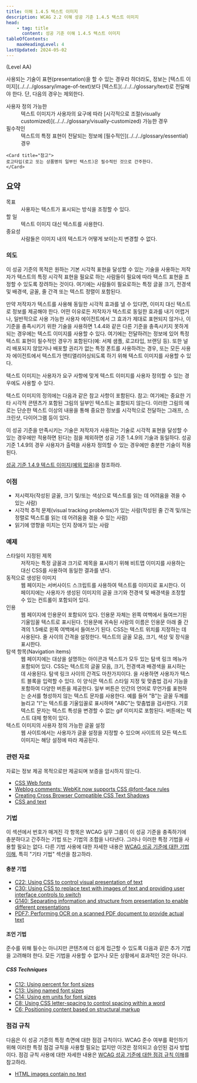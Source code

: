```yaml
---
title: 이해 1.4.5 텍스트 이미지
description: WCAG 2.2 이해 성공 기준 1.4.5 텍스트 이미지
head:
    - tag: title
      content: 성공 기준 이해 1.4.5 텍스트 이미지
tableOfContents:
    maxHeadingLevel: 4
lastUpdated: 2024-05-02
---
```



(Level AA)

<Card title="성공 기준(SC)">
사용되는 기술이 표현(<span lang="en">presentation</span>)을 할 수 있는 경우라 하더라도, 정보는 [텍스트 이미지](../../../glossary/image-of-text)보다 [텍스트](../../../glossary/text)로 전달해야 한다. 단, 다음의 경우는 제외한다.

<dl>
    <dt>사용자 정의 가능한</dt>
    <dd>
        텍스트 이미지가 사용자의 요구에 따라 [시각적으로 조절(visually customized)](../../../glossary/visually-customized) 가능한 경우
    </dd>
    <dt>필수적인</dt>
    <dd>
        텍스트의 특정 표현이 전달되는 정보에 [필수적인](../../../glossary/essential) 경우
    </dd>
</dl>

    <Card title="참고">
    로고타입(로고 또는 상품명의 일부인 텍스트)은 필수적인 것으로 간주한다.
    </Card>
</Card>

## 요약

<dl>
<dt>목표</dt>
<dd>사용자는 텍스트가 표시되는 방식을 조정할 수 있다.</dd>
<dt>할 일</dt>
<dd>텍스트 이미지 대신 텍스트를 사용한다.</dd>
<dt>중요성</dt>
<dd>사람들은 이미지 내의 텍스트가 어떻게 보이는지 변경할 수 없다.</dd>
</dl>

### 의도

이 성공 기준의 목적은 원하는 기본 시각적 표현을 달성할 수 있는 기술을 사용하는 저작자가 텍스트의 특정 시각적 표현을 필요로 하는 사람들이 필요에 따라 텍스트 표현을 조정할 수 있도록 장려하는 것이다. 여기에는 사람들이 필요로하는 특정 글꼴 크기, 전경색 및 배경색, 글꼴, 줄 간격 또는 텍스트 정렬이 포함된다.

만약 저작자가 텍스트를 사용해 동일한 시각적 효과를 낼 수 있다면, 이미지 대신 텍스트로 정보를 제공해야 한다. 어떤 이유로든 저작자가 텍스트로 동일한 효과를 내기 어렵거나, 일반적으로 사용 가능한 사용자 에이전트에서 그 효과가 제대로 표현되지 않거나, 이 기준을 충족시키기 위한 기술을 사용하면 1.4.4와 같은 다른 기준을 충족시키지 못하게 되는 경우에는 텍스트 이미지를 사용할 수 있다. 여기에는 전달하려는 정보에 있어 특정 텍스트 표현이 필수적인 경우가 포함된다(예: 서체 샘플, 로고타입, 브랜딩 등). 또한 널리 배포되지 않았거나 배포할 권리가 없는 특정 폰트를 사용하려는 경우, 또는 모든 사용자 에이전트에서 텍스트가 앤티앨리어싱되도록 하기 위해 텍스트 이미지를 사용할 수 있다.

텍스트 이미지는 사용자가 요구 사항에 맞게 텍스트 이미지를 사용자 정의할 수 있는 경우에도 사용할 수 있다.

텍스트 이미지의 정의에는 다음과 같은 참고 사항이 포함된다. 참고: 여기에는 중요한 기타 시각적 콘텐츠가 포함된 그림의 일부인 텍스트는 포함되지 않는다. 이러한 그림의 예로는 단순한 텍스트 이상의 내용을 통해 중요한 정보를 시각적으로 전달하는 그래프, 스크린샷, 다이어그램 등이 있다.

이 성공 기준을 만족시키는 기술은 저작자가 사용하는 기술로 시각적 표현을 달성할 수 있는 경우에만 적용하면 된다는 점을 제외하면 성공 기준 1.4.9의 기술과 동일하다. 성공 기준 1.4.9의 경우 사용자가 출력을 사용자 정의할 수 있는 경우에만 충분한 기술이 적용된다.

[성공 기준 1.4.9 텍스트 이미지(예외 없음)](../images-of-text-no-exception)을 참조하라.

### 이점

*   저시력자(작성된 글꼴, 크기 및/또는 색상으로 텍스트를 읽는 데 어려움을 겪을 수 있는 사람)
*   시각적 추적 문제(visual tracking problems)가 있는 사람(작성된 줄 간격 및/또는 정렬로 텍스트를 읽는 데 어려움을 겪을 수 있는 사람)
*   읽기에 영향을 미치는 인지 장애가 있는 사람

### 예제

<dl>
    <dt>스타일이 지정된 제목</dt>
    <dd>저작자는 특정 글꼴과 크기로 제목을 표시하기 위해 비트맵 이미지를 사용하는 대신 CSS를 사용하여 동일한 결과를 낸다.</dd>
    <dt>동적으로 생성된 이미지</dt>
    <dd>웹 페이지는 서버사이드 스크립트를 사용하여 텍스트를 이미지로 표시한다. 이 페이지에는 사용자가 생성된 이미지의 글꼴 크기와 전경색 및 배경색을 조정할 수 있는 컨트롤이 포함되어 있다.</dd>
    <dt>인용</dt>
    <dd>
        웹 페이지에 인용문이 포함되어 있다. 인용문 자체는 왼쪽 여백에서 들여쓰기된 기울임꼴 텍스트로 표시된다. 인용문에 귀속된 사람의 이름은 인용문 아래 줄 간격의 1.5배로 왼쪽 여백에서 들여쓰기 된다. CSS는 텍스트 위치를 지정하는 데 사용된다. 줄 사이의 간격을 설정한다. 텍스트의 글꼴 모음, 크기, 색상 및 장식을 표시한다.
    </dd>
    <dt>탐색 항목(Navigation items)</dt>
    <dd>
        웹 페이지에는 대상을 설명하는 아이콘과 텍스트가 모두 있는 탐색 링크 메뉴가 포함되어 있다. CSS는 텍스트의 글꼴 모음, 크기, 전경색과 배경색을 표시하는 데 사용된다. 탐색 링크 사이의 간격도 마찬가지이다.
        을 사용하면 사용자가 텍스트 블록을 입력할 수 있다. 이 양식은 텍스트 스타일 지정 및 맞춤법 검사 기능을 포함하여 다양한 버튼을 제공한다. 일부 버튼은 인간의 언어로 무언가를 표현하는 순서를 형성하지 않는 텍스트 문자를 사용한다. 예를 들어 "B"는 글꼴 두께를 늘리고 "I"는 텍스트를 기울임꼴로 표시하며 "ABC"는 맞춤법을 검사한다. 기호 텍스트 문자는 텍스트 특성을 변경할 수 없는 gif 이미지로 포함된다. 버튼에는 텍스트 대체 항목이 있다.
    </dd>
    <dt>텍스트 이미지의 사용자 정의 가능한 글꼴 설정</dt>
    <dd>웹 사이트에서는 사용자가 글꼴 설정을 지정할 수 있으며 사이트의 모든 텍스트 이미지는 해당 설정에 따라 제공된다.</dd>
</dl>

### 관련 자료

자료는 정보 제공 목적으로만 제공되며 보증을 암시하지 않는다.

*   [CSS Web fonts](http://alistapart.com/article/cssatten)
*   [Weblog comments: WebKit now supports CSS @font-face rules](http://clagnut.com/blog/2042/)
*   [Creating Cross Browser Compatible CSS Text Shadows](http://www.workingwith.me.uk/articles/css/cross-browser-drop-shadows)
*   [CSS and text](http://www.yourhtmlsource.com/stylesheets/csstext.html)

### 기법

이 섹션에서 번호가 매겨진 각 항목은 WCAG 실무 그룹이 이 성공 기준을 충족하기에 충분하다고 간주하는 기법 또는 기법의 조합을 나타낸다. 그러나 이러한 특정 기법을 사용할 필요는 없다. 다른 기법 사용에 대한 자세한 내용은 [WCAG 성공 기준에 대한 기법 이해](../understanding-techniques), 특히 "기타 기법" 섹션을 참고하라.

#### 충분 기법

*   [C22: Using CSS to control visual presentation of text](https://www.w3.org/WAI/WCAG22/Techniques/css/C22)
*   [C30: Using CSS to replace text with images of text and providing user interface controls to switch](https://www.w3.org/WAI/WCAG22/Techniques/css/C30)
*   [G140: Separating information and structure from presentation to enable different presentations](https://www.w3.org/WAI/WCAG22/Techniques/general/G140)
*   [PDF7: Performing OCR on a scanned PDF document to provide actual text](https://www.w3.org/WAI/WCAG22/Techniques/pdf/PDF7)

#### 조언 기법

준수를 위해 필수는 아니지만 콘텐츠에 더 쉽게 접근할 수 있도록 다음과 같은 추가 기법을 고려해야 한다. 모든 기법을 사용할 수 없거나 모든 상황에서 효과적인 것은 아니다.

##### CSS Techniques

*   [C12: Using percent for font sizes](https://www.w3.org/WAI/WCAG22/Techniques/css/C12)
*   [C13: Using named font sizes](https://www.w3.org/WAI/WCAG22/Techniques/css/C13)
*   [C14: Using em units for font sizes](https://www.w3.org/WAI/WCAG22/Techniques/css/C14)
*   [C8: Using CSS letter-spacing to control spacing within a word](https://www.w3.org/WAI/WCAG22/Techniques/css/C8)
*   [C6: Positioning content based on structural markup](https://www.w3.org/WAI/WCAG22/Techniques/css/C6)

### 점검 규칙

다음은 이 성공 기준의 특정 측면에 대한 점검 규칙이다. WCAG 준수 여부를 확인하기 위해 이러한 특정 점검 규칙을 사용할 필요는 없지만 이것은 정의되고 승인된 검사 방법이다. 점검 규칙 사용에 대한 자세한 내용은 [WCAG 성공 기준에 대한 점검 규칙 이해](../understanding-act-rules)를 참고하라.

*   [HTML images contain no text](https://www.w3.org/WAI/standards-guidelines/act/rules/0va7u6/)

